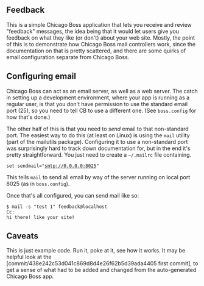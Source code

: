 == Feedback ==
This is a simple Chicago Boss application that lets you receive and review "feedback" messages,
the idea being that it would let users give you feedback on what they like (or don't) about your web site.
Mostly, the point of this is to demonstrate how Chicago Boss mail controllers work,
since the documentation on that is pretty scattered,
and there are some quirks of email configuration separate from Chicago Boss.

== Configuring email ==
Chicago Boss can act as an email server, as well as a web server.
The catch in setting up a development environment, where your app is running as a regular user,
is that you don't have permission to use the standard email port (25),
so you need to tell CB to use a different one.
(See <code>boss.config</code> for how that's done.)

The other half of this is that you need to ''send'' email to that non-standard port.
The easiest way to do this (at least on Linux) is using the <code>mail</code> utility (part of the mailutils package).
Configuring it to use a non-standard port was surprisingly hard to track down documentation for,
but in the end it's pretty straightforward.
You just need to create a <code>~/.mailrc</code> file containing.
 set sendmail="smtp://0.0.0.0:8025"
This tells <code>mail</code> to send all email by way of the server running on local port 8025
(as in <code>boss.config</code>).

Once that's all configured, you can send mail like so:
 $ mail -s "test 1" feedback@localhost
 Cc: 
 hi there! like your site!
 <ctrl-d>

== Caveats ==
This is just example code. Run it, poke at it, see how it works.
It may be helpful look at the [commit/438e242c53d041c869d8d4e26f62b5d39ada4405 first commit],
to get a sense of what had to be added and changed from the auto-generated Chicago Boss app.

